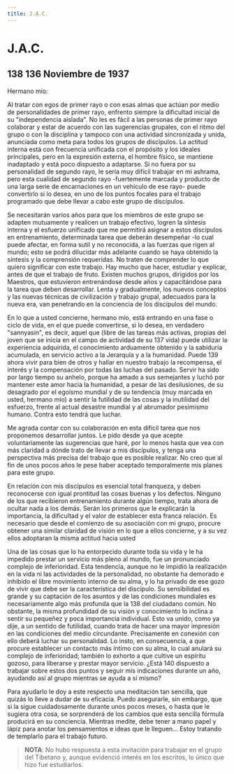 ```yaml
---
title: J.A.C.
---
```


# J.A.C.

## <Pin lang="es">138</Pin> <Pin lang="en">136</Pin> Noviembre de 1937

Hermano mío:

Al tratar con egos de primer rayo o con esas almas que actúan por medio de personalidades de primer rayo, enfrento siempre la dificultad inicial de su "independencia aislada". No les es fácil a las personas de primer rayo colaborar y estar de acuerdo con las sugerencias grupales, con el ritmo del grupo o con la disciplina y tampoco con una actividad sincronizada y unida, anunciada como meta para todos los grupos de discípulos. La actitud interna está con frecuencia unificada con el propósito y los ideales principales, pero en la expresión externa, el hombre físico, se mantiene inadaptado y está poco dispuesto a adaptarse. Si no fuera por su personalidad de segundo rayo, le sería muy difícil trabajar en mi ashrama, pero esta cualidad de segundo rayo -fuertemente marcada y producto de una larga serie de encarnaciones en un vehículo de ese rayo- puede convertirlo si lo desea, en uno de los puntos focales para el trabajo programado que debe llevar a cabo este grupo de discípulos.

Se necesitarán varios años para que los miembros de este grupo se adapten mutuamente y realicen un trabajo efectivo, logren la síntesis interna y el esfuerzo unificado que me permitirá asignar a estos discípulos en entrenamiento, determinada tarea que deberán desempeñar -lo cual puede afectar, en forma sutil y no reconocida, a las fuerzas que rigen al mundo; esto se podrá dilucidar más adelante cuando se haya obtenido la síntesis y la comprensión requeridas. No traten de comprender lo que quiero significar con este trabajo. Hay mucho que hacer, estudiar y explicar, antes de que el trabajo de fruto. Existen muchos grupos, dirigidos por los Maestros, que estuvieron entrenándose desde años y capacitándose para la tarea que deben desarrollar. Lenta y gradualmente, los nuevos conceptos y las nuevas técnicas de civilización y trabajo grupal, adecuados para la nueva era, van penetrando en la conciencia de los discípulos del mundo.

En lo que a usted concierne, hermano mío, está entrando en una fase o ciclo de vida, en el que puede convertirse, si lo desea, en verdadero "sannyasin", es decir, aquel que (libre de las tareas más activas, propias del joven que se inicia en el campo de actividad de su <Pin lang="en">137</Pin> vida) puede utilizar la experiencia adquirida, el conocimiento arduamente obtenido y la sabiduría acumulada, en servicio activo a la Jerarquía y a la humanidad. Puede <Pin lang="es">139</Pin> ahora vivir para bien de otros y hallar en nuestro trabajo la recompensa, el interés y la compensación por todas las luchas del pasado. Servir ha sido por largo tiempo su anhelo, porque ha amado a sus semejantes y luchó por mantener este amor hacia la humanidad, a pesar de las desilusiones, de su desagrado por el egoísmo mundial y de su tendencia (muy marcada en usted, hermano mío) a sentir la futilidad de las cosas y la inutilidad del esfuerzo, frente al actual desastre mundial y al abrumador pesimismo humano. Contra esto tendrá que luchar.

Me agrada contar con su colaboración en esta difícil tarea que nos proponemos desarrollar juntos. Le pido desde ya que acepte voluntariamente las sugerencias que haré, por lo menos hasta que vea con más claridad a dónde trato de llevar a mis discípulos, y tenga una perspectiva más precisa del trabajo que es posible realizar. No creo que al fin de unos pocos años le pese haber aceptado temporalmente mis planes para este grupo.

En relación con mis discípulos es esencial total franqueza, y deben reconocerse con igual prontitud las cosas buenas y los defectos. Ninguno de los que recibieron entrenamiento durante algún tiempo, trata ahora de ocultar nada a los demás. Serán los primeros que le explicarán la importancia, la dificultad y el valor de establecer esta franca relación. Es necesario que desde el comienzo de su asociación con mi grupo, procure obtener una similar claridad de visión en lo que a ellos concierne, y a su vez ellos adoptaran la misma actitud hacia usted

Una de las cosas que lo ha entorpecido durante toda su vida y le ha impedido prestar un servicio más pleno al mundo, fue un pronunciado complejo de inferioridad. Esta tendencia, aunque no le impidió la realización en la vida ni las actividades de la personalidad, no obstante ha demorado e inhibido el libre movimiento interno de su alma, y lo ha privado de ese gozo de vivir que debe ser la característica del discípulo. Su sensibilidad es grande y su captación de los asuntos y de las condiciones mundiales es necesariamente algo más profunda que la <Pin lang="en">138</Pin> del ciudadano común. No obstante, la misma profundidad de su visión y conocimiento lo inclina a sentir su pequeñez y poca importancia individual. Esto va unido, como ya dije, a un sentido de futilidad, cuando trata de hacer una mayor impresión en las condiciones del medio circundante. Precisamente en conexión con ello deberá luchar su personalidad. Lo insto, en consecuencia, a que procure establecer un contacto más íntimo con su alma, lo cual anulará su complejo de inferioridad; también lo exhorto a que cultive un espíritu gozoso, para liberarse y prestar mayor servicio. ¿Está <Pin lang="es">140</Pin> dispuesto a trabajar sobre estos dos puntos y seguir mis indicaciones durante un año, ayudando así al grupo mientras se ayuda a sí mismo?

Para ayudarlo le doy a este respecto una meditación tan sencilla, que quizás lo lleve a dudar de su eficacia. Puedo asegurarle, sin embargo, que si la sigue cuidadosamente durante unos pocos meses, o hasta que le sugiera otra cosa, se sorprenderá de los cambios que esta sencilla fórmula producirá en su conciencia. Mientras medite, debe tener a mano papel y lápiz para anotar los pensamientos e ideas que le lleguen... Estoy tratando de templarlo para el trabajo futuro.

> **NOTA**: No hubo respuesta a esta invitación para trabajar en el grupo del Tibetano y, aunque evidenció interés en los escritos, lo único que hizo fue estudiarlos.
